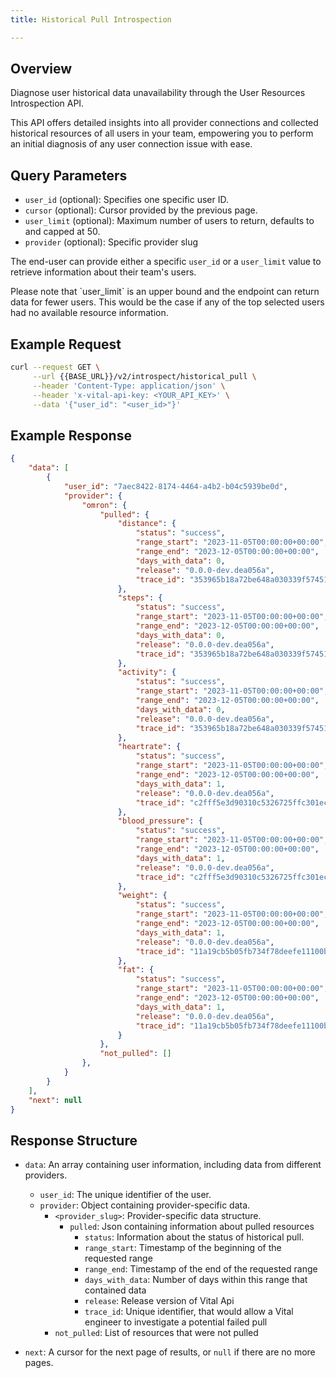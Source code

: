 ```yaml
---
title: Historical Pull Introspection

---
```


## Overview

Diagnose user historical data unavailability through the User Resources Introspection API.

This API offers detailed insights into all provider connections and collected historical resources of all users in your team,
empowering you to perform an initial diagnosis of any user connection issue with ease.

## Query Parameters

- `user_id` (optional): Specifies one specific user ID.
- `cursor` (optional): Cursor provided by the previous page.
- `user_limit` (optional): Maximum number of users to return, defaults to and capped at 50.
- `provider` (optional): Specific provider slug

The end-user can provide either a specific `user_id` or a `user_limit` value to retrieve information about their team's users.

<Warning>
Please note that `user_limit` is an upper bound and the endpoint can return data for fewer users.
This would be the case if any of the top selected users had no available resource information.
</Warning>

## Example Request

<SnippetGroup>

```bash Fetching information about user's resources
curl --request GET \
     --url {{BASE_URL}}/v2/introspect/historical_pull \
     --header 'Content-Type: application/json' \
     --header 'x-vital-api-key: <YOUR_API_KEY>' \
     --data '{"user_id": "<user_id>"}'
```

</SnippetGroup>

## Example Response

```json
{
    "data": [
        {
            "user_id": "7aec8422-8174-4464-a4b2-b04c5939be0d",
            "provider": {
                "omron": {
                    "pulled": {
                        "distance": {
                            "status": "success",
                            "range_start": "2023-11-05T00:00:00+00:00",
                            "range_end": "2023-12-05T00:00:00+00:00",
                            "days_with_data": 0,
                            "release": "0.0.0-dev.dea056a",
                            "trace_id": "353965b18a72be648a030339f57451c2"
                        },
                        "steps": {
                            "status": "success",
                            "range_start": "2023-11-05T00:00:00+00:00",
                            "range_end": "2023-12-05T00:00:00+00:00",
                            "days_with_data": 0,
                            "release": "0.0.0-dev.dea056a",
                            "trace_id": "353965b18a72be648a030339f57451c2"
                        },
                        "activity": {
                            "status": "success",
                            "range_start": "2023-11-05T00:00:00+00:00",
                            "range_end": "2023-12-05T00:00:00+00:00",
                            "days_with_data": 0,
                            "release": "0.0.0-dev.dea056a",
                            "trace_id": "353965b18a72be648a030339f57451c2"
                        },
                        "heartrate": {
                            "status": "success",
                            "range_start": "2023-11-05T00:00:00+00:00",
                            "range_end": "2023-12-05T00:00:00+00:00",
                            "days_with_data": 1,
                            "release": "0.0.0-dev.dea056a",
                            "trace_id": "c2fff5e3d90310c5326725ffc301ec90"
                        },
                        "blood_pressure": {
                            "status": "success",
                            "range_start": "2023-11-05T00:00:00+00:00",
                            "range_end": "2023-12-05T00:00:00+00:00",
                            "days_with_data": 1,
                            "release": "0.0.0-dev.dea056a",
                            "trace_id": "c2fff5e3d90310c5326725ffc301ec90"
                        },
                        "weight": {
                            "status": "success",
                            "range_start": "2023-11-05T00:00:00+00:00",
                            "range_end": "2023-12-05T00:00:00+00:00",
                            "days_with_data": 1,
                            "release": "0.0.0-dev.dea056a",
                            "trace_id": "11a19cb5b05fb734f78deefe11100bef"
                        },
                        "fat": {
                            "status": "success",
                            "range_start": "2023-11-05T00:00:00+00:00",
                            "range_end": "2023-12-05T00:00:00+00:00",
                            "days_with_data": 1,
                            "release": "0.0.0-dev.dea056a",
                            "trace_id": "11a19cb5b05fb734f78deefe11100bef"
                        }
                    },
                    "not_pulled": []
                },
            }
        }
    ],
    "next": null
}
```

## Response Structure

- `data`: An array containing user information, including data from different providers.
  - `user_id`: The unique identifier of the user.
  - `provider`: Object containing provider-specific data.
    - `<provider_slug>`: Provider-specific data structure.
      - `pulled`: Json containing information about pulled resources
        - `status`: Information about the status of historical pull. 
        - `range_start`: Timestamp of the beginning of the requested range
        - `range_end`: Timestamp of the end of the requested range
        - `days_with_data`: Number of days within this range that contained data
        - `release`: Release version of Vital Api
        - `trace_id`: Unique identifier, that would allow a Vital engineer to investigate a potential failed pull
     - `not_pulled`: List of resources that were not pulled

- `next`: A cursor for the next page of results, or `null` if there are no more pages.
